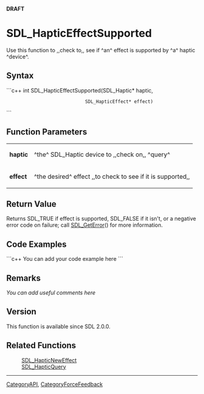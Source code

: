 <!-- pragma section-numbers off -->
<!-- pragma disable-camelcase -->
'''DRAFT'''

= SDL_HapticEffectSupported =
Use this function to ,,check to,, see if ^an^ effect is supported by ^a^ haptic ^device^.


== Syntax ==
```c++
int SDL_HapticEffectSupported(SDL_Haptic*       haptic,
                              SDL_HapticEffect* effect)
```

== Function Parameters ==
{|
|'''haptic'''
|^the^ SDL_Haptic device to ,,check on,, ^query^
|-
|'''effect'''
|^the desired^ effect ,,to check to see if it is supported,,
|}

== Return Value ==
Returns SDL_TRUE if effect is supported, SDL_FALSE if it isn't, or a negative error code on failure; call [[SDL_GetError]]() for more information.

== Code Examples ==
```c++
You can add your code example here
```

== Remarks ==
''You can add useful comments here''

== Version ==
This function is available since SDL 2.0.0.

== Related Functions ==
:[[SDL_HapticNewEffect]]
:[[SDL_HapticQuery]]

----
[[CategoryAPI]], [[CategoryForceFeedback]]

